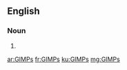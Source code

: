 ==English==

===Noun===
{{head|en|plural}}

# {{plural of|GIMP|lang=en|nocat=1}}

[[ar:GIMPs]]
[[fr:GIMPs]]
[[ku:GIMPs]]
[[mg:GIMPs]]